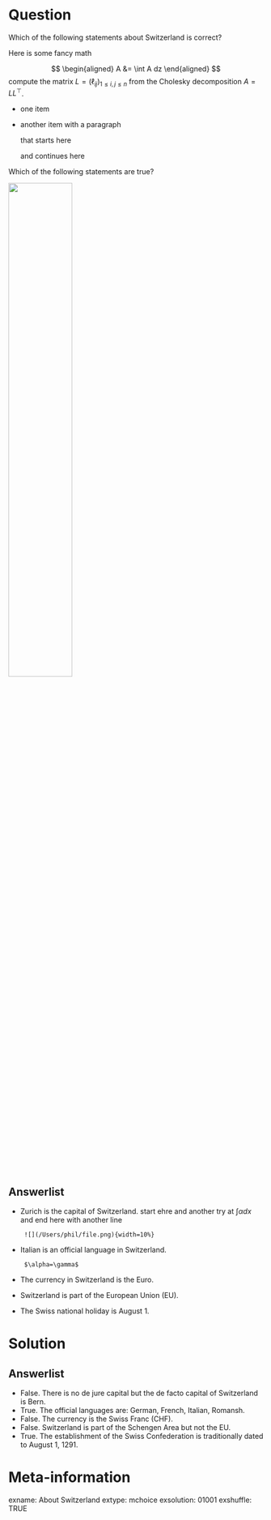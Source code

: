 Question
========
Which of the following statements about Switzerland is correct?

Here is some fancy math

$$
\begin{aligned}
  A &= \int A dz
\end{aligned}
$$
compute the matrix $L = (\ell_{ij})_{1 \leq i,j \leq n}$ from the
Cholesky decomposition $A = L L^\top$.

* one item

* another item with a paragraph

     that starts here  
 
     and continues here

Which of the following statements are true?

[//]: #[nytimes link](https://www.nytimes.com)

![](/Users/phil/file.png){width=50%}

Answerlist
----------
* Zurich is the capital of Switzerland. start ehre
  and another try at $\int \alpha dx$  and end here
   with another line

       ![](/Users/phil/file.png){width=10%}
  
* Italian is an official language in Switzerland.

       $\alpha=\gamma$

* The currency in Switzerland is the Euro.
* Switzerland is part of the European Union (EU).
* The Swiss national holiday is August 1.


Solution
========

Answerlist
----------
* False. There is no de jure capital but the de facto capital of Switzerland is Bern.
* True. The official languages are: German, French, Italian, Romansh.
* False. The currency is the Swiss Franc (CHF).
* False. Switzerland is part of the Schengen Area but not the EU.
* True. The establishment of the Swiss Confederation is traditionally dated to August 1, 1291.


Meta-information
================
exname: About Switzerland
extype: mchoice
exsolution: 01001
exshuffle: TRUE
